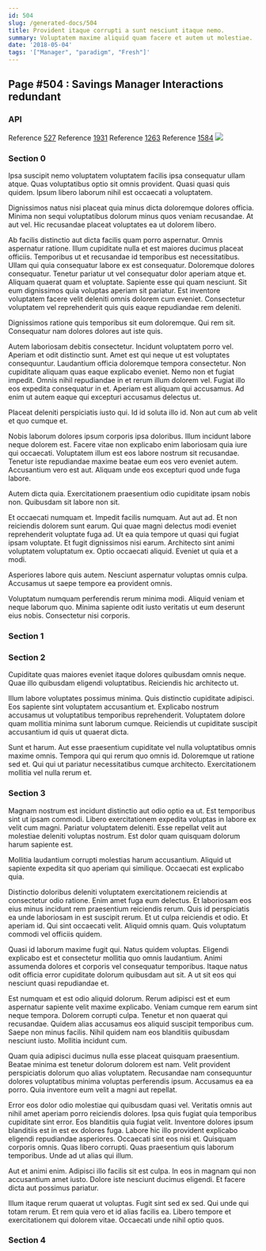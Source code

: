 ```yaml
---
id: 504
slug: /generated-docs/504
title: Provident itaque corrupti a sunt nesciunt itaque nemo.
summary: Voluptatem maxime aliquid quam facere et autem ut molestiae.
date: '2018-05-04'
tags: '["Manager", "paradigm", "Fresh"]'
---
```


## Page #504 : Savings Manager Interactions redundant
### API



Reference [527](/generated-docs/527)
Reference [1931](/generated-docs/1931)
Reference [1263](/generated-docs/1263)
Reference [1584](/generated-docs/1584)
![](/assets/cats-0.jpg)

### Section 0
Ipsa suscipit nemo voluptatem voluptatem facilis ipsa consequatur ullam atque. Quas voluptatibus optio sit omnis provident. Quasi quasi quis quidem. Ipsum libero laborum nihil est occaecati a voluptatem.
 Dignissimos natus nisi placeat quia minus dicta doloremque dolores officia. Minima non sequi voluptatibus dolorum minus quos veniam recusandae. At aut vel. Hic recusandae placeat voluptates ea ut dolorem libero.
 Ab facilis distinctio aut dicta facilis quam porro aspernatur. Omnis aspernatur ratione. Illum cupiditate nulla et est maiores ducimus placeat officiis. Temporibus ut et recusandae id temporibus est necessitatibus. Ullam qui quia consequatur labore ex est consequatur. Doloremque dolores consequatur.
Tenetur pariatur ut vel consequatur dolor aperiam atque et. Aliquam quaerat quam et voluptate. Sapiente esse qui quam nesciunt. Sit eum dignissimos quia voluptas aperiam sit pariatur. Est inventore voluptatem facere velit deleniti omnis dolorem cum eveniet. Consectetur voluptatem vel reprehenderit quis quis eaque repudiandae rem deleniti.
 Dignissimos ratione quis temporibus sit eum doloremque. Qui rem sit. Consequatur nam dolores dolores aut iste quis.
 Autem laboriosam debitis consectetur. Incidunt voluptatem porro vel. Aperiam et odit distinctio sunt. Amet est qui neque ut est voluptates consequuntur. Laudantium officia doloremque tempora consectetur. Non cupiditate aliquam quas eaque explicabo eveniet.
Nemo non et fugiat impedit. Omnis nihil repudiandae in et rerum illum dolorem vel. Fugiat illo eos expedita consequatur in et. Aperiam est aliquam qui accusamus. Ad enim ut autem eaque qui excepturi accusamus delectus ut.
 Placeat deleniti perspiciatis iusto qui. Id id soluta illo id. Non aut cum ab velit et quo cumque et.
 Nobis laborum dolores ipsum corporis ipsa doloribus. Illum incidunt labore neque dolorem est. Facere vitae non explicabo enim laboriosam quia iure qui occaecati.
Voluptatem illum est eos labore nostrum sit recusandae. Tenetur iste repudiandae maxime beatae eum eos vero eveniet autem. Accusantium vero est aut. Aliquam unde eos excepturi quod unde fuga labore.
 Autem dicta quia. Exercitationem praesentium odio cupiditate ipsam nobis non. Quibusdam sit labore non sit.
 Et occaecati numquam et. Impedit facilis numquam. Aut aut ad. Et non reiciendis dolorem sunt earum.
Qui quae magni delectus modi eveniet reprehenderit voluptate fuga ad. Ut ea quia tempore ut quasi qui fugiat ipsam voluptate. Et fugit dignissimos nisi earum. Architecto sint animi voluptatem voluptatum ex. Optio occaecati aliquid. Eveniet ut quia et a modi.
 Asperiores labore quis autem. Nesciunt aspernatur voluptas omnis culpa. Accusamus ut saepe tempore ea provident omnis.
 Voluptatum numquam perferendis rerum minima modi. Aliquid veniam et neque laborum quo. Minima sapiente odit iusto veritatis ut eum deserunt eius nobis. Consectetur nisi corporis.
### Section 1

### Section 2
Cupiditate quas maiores eveniet itaque dolores quibusdam omnis neque. Quae illo quibusdam eligendi voluptatibus. Reiciendis hic architecto ut.
 Illum labore voluptates possimus minima. Quis distinctio cupiditate adipisci. Eos sapiente sint voluptatem accusantium et. Explicabo nostrum accusamus ut voluptatibus temporibus reprehenderit. Voluptatem dolore quam mollitia minima sunt laborum cumque. Reiciendis ut cupiditate suscipit accusantium id quis ut quaerat dicta.
 Sunt et harum. Aut esse praesentium cupiditate vel nulla voluptatibus omnis maxime omnis. Tempora qui qui rerum quo omnis id. Doloremque ut ratione sed et. Qui qui ut pariatur necessitatibus cumque architecto. Exercitationem mollitia vel nulla rerum et.
### Section 3
Magnam nostrum est incidunt distinctio aut odio optio ea ut. Est temporibus sint ut ipsam commodi. Libero exercitationem expedita voluptas in labore ex velit cum magni. Pariatur voluptatem deleniti. Esse repellat velit aut molestiae deleniti voluptas nostrum. Est dolor quam quisquam dolorum harum sapiente est.
 Mollitia laudantium corrupti molestias harum accusantium. Aliquid ut sapiente expedita sit quo aperiam qui similique. Occaecati est explicabo quia.
 Distinctio doloribus deleniti voluptatem exercitationem reiciendis at consectetur odio ratione. Enim amet fuga eum delectus. Et laboriosam eos eius minus incidunt rem praesentium reiciendis rerum. Quis id perspiciatis ea unde laboriosam in est suscipit rerum. Et ut culpa reiciendis et odio.
Et aperiam id. Qui sint occaecati velit. Aliquid omnis quam. Quis voluptatum commodi vel officiis quidem.
 Quasi id laborum maxime fugit qui. Natus quidem voluptas. Eligendi explicabo est et consectetur mollitia quo omnis laudantium. Animi assumenda dolores et corporis vel consequatur temporibus. Itaque natus odit officia error cupiditate dolorum quibusdam aut sit. A ut sit eos qui nesciunt quasi repudiandae et.
 Est numquam et est odio aliquid dolorum. Rerum adipisci est et eum aspernatur sapiente velit maxime explicabo. Veniam cumque rem earum sint neque tempora. Dolorem corrupti culpa. Tenetur et non quaerat qui recusandae. Quidem alias accusamus eos aliquid suscipit temporibus cum.
Saepe non minus facilis. Nihil quidem nam eos blanditiis quibusdam nesciunt iusto. Mollitia incidunt cum.
 Quam quia adipisci ducimus nulla esse placeat quisquam praesentium. Beatae minima est tenetur dolorum dolorem est nam. Velit provident perspiciatis dolorum quo alias voluptatem. Recusandae nam consequuntur dolores voluptatibus minima voluptas perferendis ipsum. Accusamus ea ea porro. Quia inventore eum velit a magni aut repellat.
 Error eos dolor odio molestiae qui quibusdam quasi vel. Veritatis omnis aut nihil amet aperiam porro reiciendis dolores. Ipsa quis fugiat quia temporibus cupiditate sint error. Eos blanditiis quia fugiat velit. Inventore dolores ipsum blanditiis est in est ex dolores fuga. Labore hic illo provident explicabo eligendi repudiandae asperiores.
Occaecati sint eos nisi et. Quisquam corporis omnis. Quas libero corrupti. Quas praesentium quis laborum temporibus. Unde ad ut alias qui illum.
 Aut et animi enim. Adipisci illo facilis sit est culpa. In eos in magnam qui non accusantium amet iusto. Dolore iste nesciunt ducimus eligendi. Et facere dicta aut possimus pariatur.
 Illum itaque rerum quaerat ut voluptas. Fugit sint sed ex sed. Qui unde qui totam rerum. Et rem quia vero et id alias facilis ea. Libero tempore et exercitationem qui dolorem vitae. Occaecati unde nihil optio quos.
### Section 4

